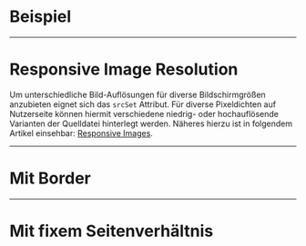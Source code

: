 # Beispiel

<LiveCodeEditor />

---

# Responsive Image Resolution

Um unterschiedliche Bild-Auflösungen für diverse Bildschirmgrößen anzubieten
eignet sich das `srcSet` Attribut. Für diverse Pixeldichten auf Nutzerseite
können hiermit verschiedene niedrig- oder hochauflösende Varianten der
Quelldatei hinterlegt werden. Näheres hierzu ist in folgendem Artikel einsehbar:
[Responsive Images](https://developer.mozilla.org/en-US/docs/Learn/HTML/Multimedia_and_embedding/Responsive_images#resolution_switching_same_size_different_resolutions:~:text=Resolution%20switching%3A%20Same%20size%2C%20different%20resolutions).

---

# Mit Border

<LiveCodeEditor example="border" />

---

# Mit fixem Seitenverhältnis

<LiveCodeEditor example="aspectRatio" />
